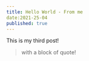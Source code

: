 ---
title: Hello World - From me 
date:2021-25-04
published: true
---

This is my third post!


> with a block of quote!